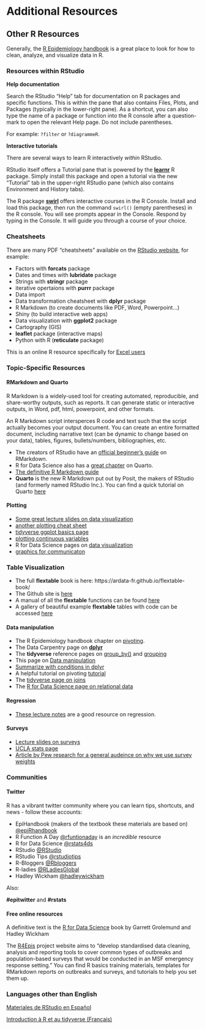 # Additional Resources

## Other R Resources

Generally, the [R Epidemiology handbook](https://epirhandbook.com/en/) is a great place to look for how to clean, analyze, and visualize data in R. 

### Resources within RStudio {.unnumbered}

**Help documentation**

Search the RStudio "Help" tab for documentation on R packages and specific functions. This is within the pane that also contains Files, Plots, and Packages (typically in the lower-right pane). As a shortcut, you can also type the name of a package or function into the R console after a question-mark to open the relevant Help page. Do not include parentheses.

For example: `?filter` or `?diagrammeR`.

**Interactive tutorials**

There are several ways to learn R interactively *within* RStudio.

RStudio itself offers a Tutorial pane that is powered by the [**learnr**](https://blog.rstudio.com/2020/02/25/rstudio-1-3-integrated-tutorials/) R package. Simply install this package and open a tutorial via the new "Tutorial" tab in the upper-right RStudio pane (which also contains Environment and History tabs).

The R package [**swirl**](https://swirlstats.com/) offers interactive courses in the R Console. Install and load this package, then run the command `swirl()` (empty parentheses) in the R console. You will see prompts appear in the Console. Respond by typing in the Console. It will guide you through a course of your choice.

### Cheatsheets {.unnumbered}

There are many PDF "cheatsheets" available on the [RStudio website](https://rstudio.com/resources/cheatsheets/), for example:

-   Factors with **forcats** package\
-   Dates and times with **lubridate** package\
-   Strings with **stringr** package\
-   iterative opertaions with **purrr** package\
-   Data import\
-   Data transformation cheatsheet with **dplyr** package\
-   R Markdown (to create documents like PDF, Word, Powerpoint...)\
-   Shiny (to build interactive web apps)\
-   Data visualization with **ggplot2** package\
-   Cartography (GIS)\
-   **leaflet** package (interactive maps)\
-   Python with R (**reticulate** package)

This is an online R resource specifically for [Excel users](https://jules32.github.io/r-for-excel-users/)

### Topic-Specific Resources

#### RMarkdown and Quarto

R Markdown is a widely-used tool for creating automated, reproducible, and share-worthy outputs, such as reports. It can generate static or interactive outputs, in Word, pdf, html, powerpoint, and other formats.

An R Markdown script intersperces R code and text such that the script actually becomes your output document. You can create an entire formatted document, including narrative text (can be dynamic to change based on your data), tables, figures, bullets/numbers, bibliographies, etc.

- The creators of RStudio have an  [official beginner's guide](https://rmarkdown.rstudio.com/lesson-1.html) on RMarkdown. 
- R for Data Science also has a [great chapter](https://r4ds.hadley.nz/quarto.html#quarto-basics) on Quarto. 
- [The definitive R Markdown guide](https://bookdown.org/yihui/rmarkdown/notebook.html)
- **Quarto** is the new R Markdown put out by Posit, the makers of RStudio (and formerly named RStudio Inc.).
You can find a quick tutorial on Quarto [here](https://quarto.org/docs/get-started/hello/rstudio.html)

#### Plotting

-   [Some great lecture slides on data visualization](https://github.com/ccb-hms/hsdm-r-course/blob/main/other_files/230712-visualization.pdf) 
-   [another plotting cheat sheet](https://biostats.w.uib.no/the-ggplot2-cheat-sheet-by-rstudio/)
-   [tidyverse ggplot basics page](https://ggplot2.tidyverse.org/reference/)\
-   [plotting continuous variables](http://www.sthda.com/english/articles/32-r-graphics-essentials/131-plot-two-continuous-variables-scatter-graph-and-alternatives/)\
-   R for Data Science pages on [data visualization](https://r4ds.had.co.nz/data-visualisation.html)
-   [graphics for communicaton](https://r4ds.had.co.nz/graphics-for-communication.html)


### Table Visualization

- The full **flextable** book is here: https://ardata-fr.github.io/flextable-book/
- The Github site is [here](https://davidgohel.github.io/flextable/)  
- A manual of all the **flextable** functions can be found [here](https://davidgohel.github.io/flextable/reference/index.html)
- A gallery of beautiful example **flextable** tables with code can be accessed [here](https://ardata.fr/en/flextable-gallery/)  


#### Data manipulation

- The R Epidemiology handbook chapter on [pivoting](https://epirhandbook.com/en/pivoting-data.html?q=pivot#pivoting-data).
- The Data Carpentry page on [**dplyr**](https://datacarpentry.org/R-genomics/04-dplyr.html)  
- The **tidyverse** reference pages on [group_by()](https://dplyr.tidyverse.org/reference/group_by.html) and [grouping](https://dplyr.tidyverse.org/articles/grouping.html)  
- This page on [Data manipulation](https://itsalocke.com/files/DataManipulationinR.pdf)  
- [Summarize with conditions in dplyr](https://stackoverflow.com/questions/23528862/summarize-with-conditions-in-dplyr)  
- A helpful tutorial on pivoting [tutorial](https://datacarpentry.org/r-socialsci/03-dplyr-tidyr/index.html)
- The [tidyverse page on joins](https://dplyr.tidyverse.org/reference/join.html)  
- The [R for Data Science page on relational data](https://r4ds.had.co.nz/relational-data.html)  

#### Regression

- [These lecture notes](http://www.stat.ucla.edu/~dinov/courses_students.dir/02/Fall/STAT13.dir/STAT13_notes.html) are a good resource on regression. 

#### Surveys

- [Lecture slides on surveys](https://github.com/ccb-hms/hsdm-r-course/blob/main/other_files/Lumleysurvey-user.pdf)
- [UCLA stats page](https://stats.idre.ucla.edu/r/seminars/survey-data-analysis-with-r/)  
- [Article by Pew research for a general audeince on why we use survey weights](https://www.pewresearch.org/short-reads/2016/10/25/oversampling-is-used-to-study-small-groups-not-bias-poll-results/)

### Communities

#### Twitter {.unnumbered}

R has a vibrant twitter community where you can learn tips, shortcuts, and news - follow these accounts:

-   EpiHandbook (makers of the textbook these materials are based on) [\@epiRhandbook](https://twitter.com/epirhandbook)\
-   R Function A Day [\@rfuntionaday](https://twitter.com/rfunctionaday) is an *incredible* resource\
-   R for Data Science [\@rstats4ds](https://twitter.com/rstats4ds?lang=en)\
-   RStudio [\@RStudio](https://twitter.com/rstudio?lang=en)\
-   RStudio Tips [\@rstudiotips](https://twitter.com/rstudiotips)\
-   R-Bloggers [\@Rbloggers](https://twitter.com/Rbloggers)\
-   R-ladies [\@RLadiesGlobal](https://twitter.com/RLadiesGlobal)\
-   Hadley Wickham [\@hadleywickham](https://twitter.com/hadleywickham?ref_src=twsrc%5Egoogle%7Ctwcamp%5Eserp%7Ctwgr%5Eauthor)

Also:

**#epitwitter** and **#rstats**

#### Free online resources {.unnumbered}

A definitive text is the [R for Data Science](https://r4ds.had.co.nz/) book by Garrett Grolemund and Hadley Wickham

The [R4Epis](https://r4epis.netlify.app/) project website aims to "develop standardised data cleaning, analysis and reporting tools to cover common types of outbreaks and population-based surveys that would be conducted in an MSF emergency response setting." You can find R basics training materials, templates for RMarkdown reports on outbreaks and surveys, and tutorials to help you set them up.

### Languages other than English {.unnumbered}

[Materiales de RStudio en Español](https://www.rstudio.com/collections/espanol/)

[Introduction à R et au tidyverse (Francais)](https://juba.github.io/tidyverse/index.html)
